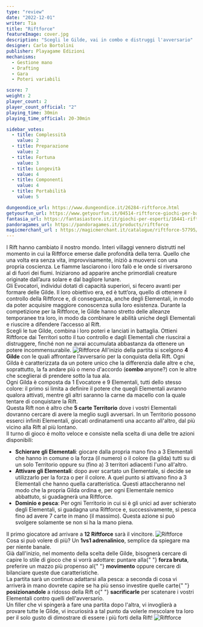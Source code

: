 ```yaml
---
type: "review"
date: "2022-12-01"
writer: Tia
title: "Riftforce"
featureImage: cover.jpg
description: "Scegli le Gilde, vai in combo e distruggi l'avversario"
designer: Carlo Bortolini
publisher: Playagame Edizioni
mechanisms:
  - Gestione mano
  - Drafting
  - Gara
  - Poteri variabili

score: 7
weight: 2
player_count: 2
player_count_official: "2"
playing_time: 30min
playing_time_official: 20-30min

sidebar_votes:
  - title: Complessità
    value: 2
  - title: Preparazione
    value: 2
  - title: Fortuna
    value: 3
  - title: Longevità
    value: 4
  - title: Componenti
    value: 4
  - title: Portabilità
    value: 5

dungeondice_url: https://www.dungeondice.it/26284-riftforce.html
getyourfun_url: https://www.getyourfun.it/04514-riftforce-giochi-per-bambini.html
fantasia_url: https://fantasiastore.it/it/giochi-per-esperti/16441-riftforce.html
pandoragames_url: https://pandoragames.it/products/riftforce
magicmerchant_url : https://magicmerchant.it/catalogue/riftforce-57795/
---
```


<Setting>
  I Rift hanno cambiato il nostro mondo. Interi villaggi vennero distrutti nel
  momento in cui la Riftforce emerse dalle profondità della terra. Quello che
  una volta era senza vita, improvvisamente, iniziò a muoversi con una propria
  coscienza. Le fiamme lasciarono i loro falò e le onde si riversarono al di
  fuori dei fiumi. Iniziarono ad apparire anche primordiali creature originate
  dall’aura solare e dal bagliore lunare.
  <br />
  Gli Evocatori, individui dotati di capacità superiori, si fecero avanti per
  formare delle Gilde. Il loro obiettivo era, ed è tutt’ora, quello di ottenere
  il controllo della Riftforce e, di conseguenza, anche degli Elementali, in
  modo da poter acquisire maggiore conoscenza sulla loro esistenza. Durante la
  competizione per la Riftforce, le Gilde hanno stretto delle alleanze
  temporanee tra loro, in modo da combinare le abilità uniche degli Elementali e
  riuscire a difendere l’accesso al Rift.
  <br />
  Scegli le tue Gilde, combina i loro poteri e lanciati in battaglia. Ottieni
  Riftforce dai Territori sotto il tuo controllo e dagli Elementali che
  riuscirai a distruggere, finché non ne avrai accumulata abbastanza da ottenere
  un potere incommensurabile.
</Setting>

<img src="./game1.jpg" alt="Riftforce" />

<Rules>
  All'inizio della partita si scelgono <strong>4 Gilde</strong> con le quali
  affrontare l’avversario per la conquista della Rift. Ogni Gilda è
  caratterizzata da un potere unico che la differenzia dalle altre e che,
  soprattutto, la fa andare più o meno d'accordo (<strong>combo </strong>
  anyone?) con le altre che sceglierai di prendere sotto la tua ala.
  <br />
  Ogni Gilda è composta da 1 Evocatore e 9 Elementali, tutti dello stesso colore:
  il primo si limita a definire il potere che quegli Elementali avranno qualora attivati,
  mentre gli altri saranno la carne da macello con la quale tentare di conquistare
  la Rift.
  <br />
  Questa Rift non è altro che <strong>5 carte Territorio</strong> dove i vostri Elementali
  dovranno cercare di avere la meglio sugli avversari. In un Territorio possono esserci
  infiniti Elementali, giocati ordinatamenti una accanto all'altro, dal più vicino
  alla Rift al più lontano.
  <br />
  Il turno di gioco è molto veloce e consiste nella scelta di una delle tre azioni
  disponibili:
  <ul>
    <li>
      <strong>Schierare gli Elementali</strong>: giocare dalla propria mano fino
      a 3 Elementali che hanno in comune o la forza (il numero) o il colore (la
      gilda) tutti su di un solo Territorio oppure su (fino a) 3 territori
      adiacenti l'uno all'altro.
    </li>
    <li>
      <strong>Attivare gli Elementali</strong>: dopo aver scartato un
      Elementale, si decide se utilizzarlo per la forza o per il colore. A quel
      punto si attivano fino a 3 Elementali che hanno quella caratteristica.
      Questi attaccheranno nel modo che la propria Gilda ordina e, per ogni
      Elementale nemico abbattuto, si guadagnerà una Riftforce.
    </li>
    <li>
      <strong>Dominio e pesca</strong>: Per ogni Territorio in cui si è gli
      unici ad aver schierato degli Elementali, si guadagna una Riftforce e,
      successivamente, si pesca fino ad avere 7 carte in mano (il massimo).
      Questa azione si può svolgere solamente se non si ha la mano piena.
    </li>
  </ul>
  Il primo giocatore ad arrivare a <strong>12 Riftforce</strong> sarà il vincitore.
</Rules>

<img src="./game2.jpg" alt="Riftforce" />

<Feedback>
  Cosa si può volere di più? Un <strong>1vs1 adrenalinico</strong>, semplice da
  spiegare ma per niente banale.&nbsp;
  <br />
  Già dall'inizio, nel momento della scelta delle Gilde, bisognerà cercare di
  capire lo stile di gioco che si vorrà adottare: puntare alla{" "}
  <strong>forza bruta</strong>, preferire un mazzo più propenso al{" "}
  <strong>movimento</strong> oppure cercare di bilanciare queste due
  caratteristiche.
  <br />
  La partita sarà un continuo adattarsi alla pesca: a seconda di cosa vi
  arriverà in mano dovrete capire se ha più senso investire quelle carte{" "}
  <strong>posizionandole</strong> a ridosso della Rift o{" "}
  <strong>sacrificarle</strong> per scatenare i vostri Elementali contro quelli
  dell'avversario.&nbsp;
  <br />
  Un filler che vi spingerà a fare una partita dopo l'altra, vi invoglierà a
  provare tutte le Gilde, vi incuriosirà a tal punto da volerle mescolare tra
  loro per il solo gusto di dimostrare di essere i più forti della Rift!
</Feedback>

<img src="./game3.jpg" alt="Riftforce" />
